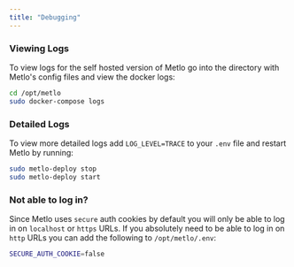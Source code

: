 ```yaml
---
title: "Debugging"
---
```


### Viewing Logs

To view logs for the self hosted version of Metlo go into the directory with
Metlo's config files and view the docker logs:

```bash Bash
cd /opt/metlo
sudo docker-compose logs
```

### Detailed Logs

To view more detailed logs add `LOG_LEVEL=TRACE` to your `.env` file and restart
Metlo by running:

```bash Bash
sudo metlo-deploy stop
sudo metlo-deploy start
```

### Not able to log in?

Since Metlo uses `secure` auth cookies by default you will only be able to log
in on `localhost` or `https` URLs. If you absolutely need to be able to log in
on `http` URLs you can add the following to `/opt/metlo/.env`:

```bash Bash
SECURE_AUTH_COOKIE=false
```
